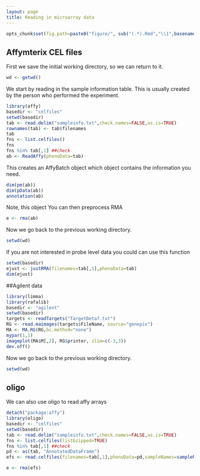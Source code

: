 ```yaml
---
layout: page
title: Reading in microarray data
---
```


```r
opts_chunk$set(fig.path=paste0("figure/", sub("(.*).Rmd","\\1",basename(knitr:::knit_concord$get('infile'))), "-"))
```

## Affymterix CEL files

First we save the initial working directory, so we can return to it.

```r
wd <- getwd()
```

We start by reading in the sample information table. This is usually created by the person who performed the experiment. 

```r
library(affy)
basedir <- "celfiles"
setwd(basedir)
tab <- read.delim("sampleinfo.txt",check.names=FALSE,as.is=TRUE)
rownames(tab) <- tab$filenames
tab
fns <- list.celfiles()
fns
fns %in% tab[,1] ##check
ab <- ReadAffy(phenoData=tab)
```

This creates an AffyBatch object which object contains the information you need.

```r
dim(pm(ab))
dim(pData(ab))
annotation(ab)
```

Note, this object You can then preprocess RMA
```r
e <- rma(ab)
```

Now we go back to the previous working directory.

```r
setwd(wd)
```

If you are not interested in probe level data you could can use this function

```r
setwd(basedir)
ejust <- justRMA(filenames=tab[,1],phenoData=tab)
dim(ejust)
```


##Agilent data

```r
library(limma)
library(rafalib)
basedir <- "agilent"
setwd(basedir)
targets <- readTargets("TargetBeta7.txt")
RG <- read.maimages(targets$FileName, source="genepix")
MA <- MA.RG(RG,bc.method="none")
mypar(1,1)
imageplot(MA$M[,2], RG$printer, zlim=c(-3,3))
dev.off()
```


Now we go back to the previous working directory.

```r
setwd(wd)
```



## oligo
We can also use oligo to read affy arrays

```r
detach("package:affy")
library(oligo)
basedir <- "celfiles"
setwd(basedir)
tab <- read.delim("sampleinfo.txt",check.names=FALSE,as.is=TRUE)
fns <- list.celfiles(listGzipped=TRUE)
fns %in% tab[,1] ##check
pd <- as(tab, "AnnotatedDataFrame")
efs <- read.celfiles(filenames=tab[,1],phenoData=pd,sampleNames=sampleNames(pd))
```

```r
e <- rma(efs)
```
